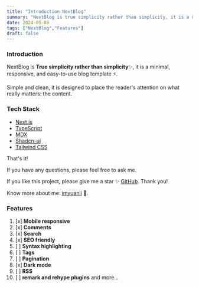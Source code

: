 ```yaml
---
title: "Introduction NextBlog"
summary: "NextBlog is true simplicity rather than simplicity, it is a minimal, responsive, and easy-to-use blog template ⚡."
date: 2024-05-08
tags: ["NextBlog","Features"]
draft: false
---
```


### Introduction
NextBlog is **True simplicity rather than simplicity**✨, it is a minimal, responsive, and easy-to-use blog template ⚡.

Simple and clean, it is designed to place the reader's attention on what really matters: the content.

### Tech Stack
- [Next.js](https://nextjs.org/)
- [TypeScript](https://www.typescriptlang.org/)
- [MDX](https://mdxjs.com/)
- [Shadcn-ui](https://ui.shadcn.com/)
- [Tailwind CSS](https://tailwindcss.com/)




That's it!

If you have any questions, please feel free to ask me.

If you like this project, please give me a star ✨ [GitHub](https://github.com/imyuanli/next-blog). Thank you!

Know more about me: [imyuanli](https://imyuanli.cn) 🥰.

### Features

1. [x] **Mobile responsive**
2. [x] **Comments**
3. [x] **Search**
4. [x] **SEO friendly**
5. [ ] **Syntax highlighting**
6. [ ] **Tags**
7. [ ] **Pagination**
8. [x] **Dark mode**
9. [ ] **RSS**
10. [ ] **remark and rehype plugins**
and more...


